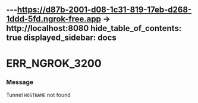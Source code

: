 ---https://d87b-2001-d08-1c31-819-17eb-d268-1ddd-5fd.ngrok-free.app -> http://localhost:8080
hide_table_of_contents: true
displayed_sidebar: docs
---


# ERR_NGROK_3200

### Message

Tunnel `HOSTNAME` not found

<ErrorDetails error="err_ngrok_3200" />
